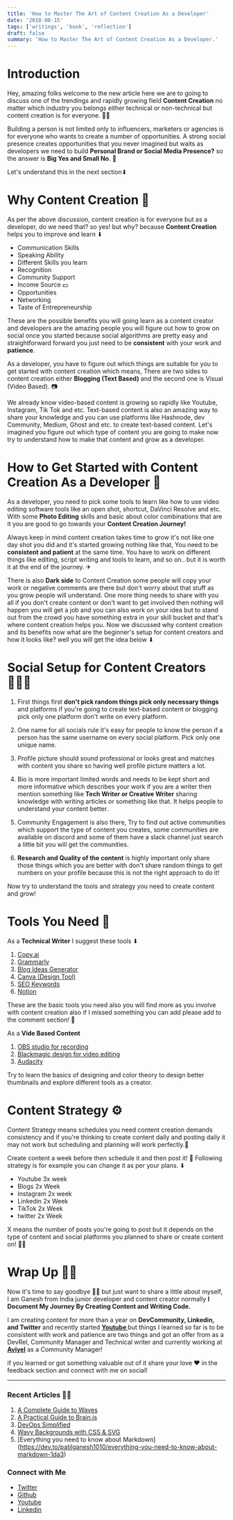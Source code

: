 ```yaml
---
title: 'How to Master The Art of Content Creation As a Developer'
date: '2018-08-15'
tags: ['writings', 'book', 'reflection']
draft: false
summary: 'How to Master The Art of Content Creation As a Developer.'
---
```


# Introduction

Hey, amazing folks welcome to the new article here we are to going to discuss one of the trendings and rapidly growing field **Content Creation** no matter which industry you belongs either technical or non-technical but content creation is for everyone. ✍🏻

Building a person is not limited only to influencers, marketers or agencies is for everyone who wants to create a number of opportunities. A strong social presence creates opportunities that you never imagined but waits as developers we need to build **Personal Brand or Social Media Presence?** so the answer is **Big Yes and Small No**. 🙌

Let's understand this in the next section⬇

# Why Content Creation 👀

As per the above discussion, content creation is for everyone but as a developer, do we need that? so yes! but why? because **Content Creation** helps you to improve and learn ⬇

- Communication Skills
- Speaking Ability
- Different Skills you learn
- Recognition
- Community Support
- Income Source 💵
- Opportunities
- Networking
- Taste of Entrepreneurship

These are the possible benefits you will going learn as a content creator and developers are the amazing people you will figure out how to grow on social once you started because social algorithms are pretty easy and straightforward forward you just need to be **consistent** with your work and **patience**.

As a developer, you have to figure out which things are suitable for you to get started with content creation which means, There are two sides to content creation either **Blogging (Text Based)** and the second one is Visual (Video Based). 📷

We already know video-based content is growing so rapidly like Youtube, Instagram, Tik Tok and etc. Text-based content is also an amazing way to share your knowledge and you can use platforms like Hashnode, dev Community, Medium, Ghost and etc. to create text-based content. Let's imagined you figure out which type of content you are going to make now try to understand how to make that content and grow as a developer.

# How to Get Started with Content Creation As a Developer 🎯

As a developer, you need to pick some tools to learn like how to use video editing software tools like an open shot, shortcut, DaVinci Resolve and etc. With some **Photo Editing** skills and basic about color combinations that are it you are good to go towards your **Content Creation Journey!**

Always keep in mind content creation takes time to grow it's not like one day shot you did and it's started growing nothing like that, You need to be **consistent and patient** at the same time. You have to work on different things like editing, script writing and tools to learn, and so on.. but it is worth it at the end of the journey. ✈

There is also **Dark side** to Content Creation some people will copy your work or negative comments are there but don't worry about that stuff as you grow people will understand. One more thing needs to share with you all if you don't create content or don't want to get involved then nothing will happen you will get a job and you can also work on your idea but to stand out from the crowd you have something extra in your skill bucket and that's where content creation helps you.
Now we discussed why content creation and its benefits now what are the beginner's setup for content creators and how it looks like? well you will get the idea below ⬇

# Social Setup for Content Creators 👨🏻‍🏫

1. First things first **don't pick random things pick only necessary things** and platforms if you're going to create text-based content or blogging pick only one platform don't write on every platform.

2. One name for all socials rule it's easy for people to know the person if a person has the same username on every social platform. Pick only one unique name.

3. Profile picture should sound professional or looks great and matches with content you share so having well profile picture matters a lot.

4. Bio is more important limited words and needs to be kept short and more informative which describes your work if you are a writer then mention something like **Tech Writer or Creative Writer** sharing knowledge with writing articles or something like that. It helps people to understand your content better.

5. Community Engagement is also there, Try to find out active communities which support the type of content you creates, some communities are available on discord and some of them have a slack channel just search a little bit you will get the communities.

6. **Research and Quality of the content** is highly important only share those things which you are better with don't share random things to get numbers on your profile because this is not the right approach to do it!

Now try to understand the tools and strategy you need to create content and grow!

# Tools You Need 📝

As a **Technical Writer** I suggest these tools ⬇

1. [Copy.ai](https://www.copy.ai/)
2. [Grammarly](https://app.grammarly.com/)
3. [Blog Ideas Generator](https://www.hubspot.com/blog-topic-generator)
4. [Canva (Design Tool)](https://www.canva.com/)
5. [SEO Keywords](https://www.wordstream.com/keywords)
6. [Notion](notion.so)

These are the basic tools you need also you will find more as you involve with content creation also if I missed something you can add please add to the comment section! 📃

As a **Vide Based Content**

1. [OBS studio for recording](https://obsproject.com/)
2. [Blackmagic design for video editing](https://www.blackmagicdesign.com/products/davinciresolve)
3. [Audacity](https://www.audacityteam.org/download/)

Try to learn the basics of designing and color theory to design better thumbnails and explore different tools as a creator.

# Content Strategy ⚙

Content Strategy means schedules you need content creation demands consistency and if you're thinking to create content daily and posting daily it may not work but scheduling and planning will work perfectly.📅

Create content a week before then schedule it and then post it! 💯
Following strategy is for example you can change it as per your plans. ⬇

- Youtube 3x week
- Blogs 2x Week
- Instagram 2x week
- Linkedin 2x Week
- TikTok 2x Week
- twitter 2x Week

X means the number of posts you're going to post but it depends on the type of content and social platforms you planned to share or create content on! ✌🏻

# Wrap Up ✌🏻

Now it's time to say goodbye 👋🏻 but just want to share a little about myself, I am Ganesh from India junior developer and content creator normally **I Document My Journey By Creating Content and Writing Code.**

I am creating content for more than a year on **DevCommunity, Linkedin, and Twitter** and recently started **[Youtube ](https://www.youtube.com/channel/UCjMse2JYXPbtlzcnkbXmVQQ)** but things I learned so far is to be consistent with work and patience are two things and got an offer from as a DevRel, Community Manager and Technical writer and currently working at **[Aviyel](https://aviyel.com/discussions)** as a Community Manager!

if you learned or got something valuable out of it share your love ♥ in the feedback section and connect with me on social!

---

### Recent Articles ✍🏻

1. [A Complete Guide to Waves](https://dev.to/patilganesh1010/a-complete-guide-to-waves-bmb)
2. [A Practical Guide to Brain.js](https://dev.to/patilganesh1010/a-practical-guide-to-brainjs-nfk)
3. [DevOps Simplified](https://dev.to/patilganesh1010/devops-simplified-j12)
4. [Wavy Backgrounds with CSS & SVG](https://dev.to/patilganesh1010/wavy-backgrounds-with-css-svg-11ef)
5. [Everything you need to know about Markdown]
   (https://dev.to/patilganesh1010/everything-you-need-to-know-about-markdown-1da3)

### Connect with Me

- [Twitter](https://twitter.com/ganeshstwt)
- [Github](https://github.com/ganeshpatil386386)
- [Youtube](https://www.youtube.com/channel/UCjMse2JYXPbtlzcnkbXmVQQ)
- [Linkedin](https://www.linkedin.com/in/ganeshpatil386386/)

